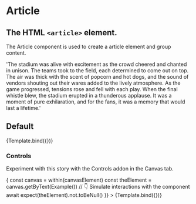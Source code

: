 

<Meta title="Atoms/Article" component={Article} />

# Article

## The HTML `<article>` element.

The Article component is used to create a article element and group content.

<ArgsTable story="Default" />


  'The stadium was alive with excitement as the crowd cheered and chanted in unison. The teams took to the field, each determined to come out on top. The air was thick with the scent of popcorn and hot dogs, and the sound of vendors shouting out their wares added to the lively atmosphere. As the game progressed, tensions rose and fell with each play. When the final whistle blew, the stadium erupted in a thunderous applause. It was a moment of pure exhilaration, and for the fans, it was a memory that would last a lifetime.'

## Default

<Canvas>
  <Story
    name="Default"
    args={{
      children: Example()
    }}
  >
    {Template.bind({})}
  </Story>
</Canvas>

### Controls

Experiment with this story with the Controls addon in the Canvas tab.

<Canvas>
  <Story
    name="controls"
    args={{
      id: 'info',
      className: 'some-custom class-here',
      children: Example()
    }}
    play={async ({ canvasElement }) => {
      const canvas = within(canvasElement)
      const theElement = canvas.getByText(Example())
      // 👇 Simulate interactions with the component
      await expect(theElement).not.toBeNull()
    }}
  >
    {Template.bind({})}
  </Story>
</Canvas>
